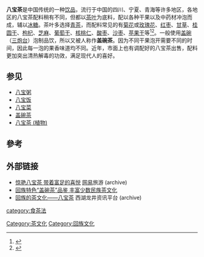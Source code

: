 {{主条目消歧义|本文介绍一种饮品。关于同名植物，见“'''[[八宝茶_(植物)|八宝茶 (植物)]]'''”。}}

'''八宝茶'''是中国传统的一种[[饮品|饮品]]，流行于中国的四川、宁夏、青海等许多地区，各地区的八宝茶配料稍有不同，但都以[[茶叶|茶叶]]为底料，配以各种干果以及中药材冲泡而成，辅以[[冰糖|冰糖]]。茶叶多选择[[青茶|青茶]]，而配料常见的有[[菊花|菊花]]或[[玫瑰花|玫瑰花]]、[[红枣|红枣]]、[[甘草|甘草]]、[[桂圆|桂圆干]]、[[枸杞|枸杞]]、[[芝麻|芝麻]]、[[葡萄干|葡萄干]]、[[核桃仁|核桃仁]]、[[酸枣|酸枣]]、[[沙枣|沙枣]]、[[苹果干|苹果干]]等<ref name="中国少数民族风俗志 2006 p. ">{{cite book | title=中国少数民族风俗志 | publisher=民族出版社 | year=2006 | isbn=978-7-105-07085-5 | url=https://books.google.com.hk/books?id=QK4LAQAAMAAJ | language=zh | access-date=2021-09-01 | page= | archive-date=2021-09-01 | archive-url=https://web.archive.org/web/20210901063718/https://books.google.com.hk/books?id=QK4LAQAAMAAJ }}</ref><ref name="西北民族学院">{{cite book | author=西北民族学院. 西北民族研究所 | title=西北民族研究 | publisher=《西北民族研究》编辑部 | issue=第 1-2 號 | year=1993 | url=https://books.google.com.hk/books?id=KiZLAQAAIAAJ | language=zh | access-date=2021-09-01 | page=217 | archive-date=2021-09-01 | archive-url=https://web.archive.org/web/20210901063715/https://books.google.com.hk/books?id=KiZLAQAAIAAJ }}</ref>。一般使用[[盖碗|盖碗]]（[[三炮台|三炮台]]）泡制品饮，所以又被人称作'''盖碗茶'''。因为不同干果泡开需要不同的时间，因此每一泡的果香味道均不同。近年，市面上也有调配好的八宝茶出售，配料更加突出清热解毒的功效，满足现代人的喜好。

==参见==
*[[八宝粥|八宝粥]]
*[[八宝饭|八宝饭]]
*[[八宝菜|八宝菜]]
*[[盖碗茶|盖碗茶]]
*[[八宝茶_(植物)|八宝茶 (植物)]]

==參考==
{{reflist}}

==外部链接==
*[https://archive.today/20140819085705/http://travel.163.com/09/0803/11/5FPP2N6700063IBL.html 惊艳八宝茶 带着富足的喜悦] [[网易|网易]]旅游{{zh-hans}} (archive)
*[https://web.archive.org/web/20160304215528/http://news.t0001.com/2014/0712/article_171867.html 回族特色“盖碗茶”品鉴 丰富少数民族茶文化] {{zh-hans}}
*[https://archive.today/20140819085650/http://www.westlaketea.com/html/2014/06/19/156668.html 回族的茶文化——八宝茶] 西湖龙井资讯平台{{zh-hans}} (archive)

[[Category:茶文化|Category:茶文化]]
[[category:食茶法|category:食茶法]]
[[Category:回族文化|Category:回族文化]]